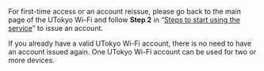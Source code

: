 For first-time access or an account reissue, please go back to the main page of the UTokyo Wi-Fi and follow **Step 2** in “[Steps to start using the service](/en/utokyo_wifi/#initial-setup)” to issue an account.

If you already have a valid UTokyo Wi-Fi account, there is no need to have an account issued again. One UTokyo Wi-Fi account can be used for two or more devices.
